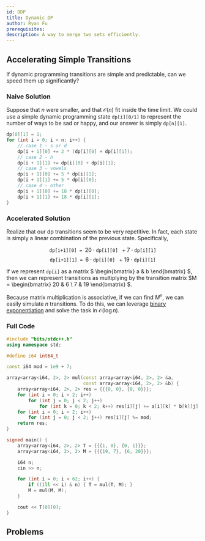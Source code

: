 ```yaml
---
id: DDP
title: Dynamic DP
author: Ryan Fu
prerequisites:
description: A way to merge two sets efficiently.
---
```


<Resources>
	<Resource
		source="CF"
		title="Errichto - Matrix Exponentiation tutorial + training contest"
		url="80195"
	 />
</Resources>

## Accelerating Simple Transitions

If dynamic programming transitions are simple and predictable, can we speed them up significantly?

<FocusProblem problem="stringmood" />

### Naive Solution

Suppose that $n$ were smaller, and that $\mathcal{O}(n)$ fit inside the time limit. We could use a simple dynamic programming state $\texttt{dp[i][0/1]}$ to represent the number of ways to be sad or happy, and our answer is simply $\texttt{dp[n][1]}$.

```cpp
dp[0][1] = 1;
for (int i = 0; i < n; i++) {
	// case 1 - s or d
	dp[i + 1][0] += 2 * (dp[i][0] + dp[i][1]);
	// case 2 - h
	dp[i + 1][1] += dp[i][0] + dp[i][1];
	// case 3 - vowels
	dp[i + 1][0] += 5 * dp[i][1];
	dp[i + 1][1] += 5 * dp[i][0];
	// case 4 - other
	dp[i + 1][0] += 18 * dp[i][0];
	dp[i + 1][1] += 18 * dp[i][1];
}
```

### Accelerated Solution

Realize that our dp transitions seem to be very repetitive. In fact, each state is simply a linear combination of the previous state. Specifically,

$$
\texttt{dp[i+1][0] = }  20\cdot \texttt{dp[i][0] } + 7 \cdot \texttt{dp[i][1]}
$$
$$
\texttt{dp[i+1][1] = }  6\cdot \texttt{dp[i][0] } + 19 \cdot \texttt{dp[i][1]}
$$

If we represent $\texttt{dp[i]}$ as a matrix
$
\begin{bmatrix}
  a & b
\end{bmatrix}
$, then we can represent transitions as multiplying by the transition matrix
$M =
\begin{bmatrix}
  20 & 6 \\
  7 & 19
\end{bmatrix}
$.

Because matrix multiplication is associative, if we can find $M^n$, we can easily simulate $n$ transitions. To do this, we can leverage [binary exponentiation](https://usaco.guide/gold/modular) and solve the task in $\mathcal{O}(\log n)$.


### Full Code

```cpp
#include "bits/stdc++.h"
using namespace std;

#define i64 int64_t

const i64 mod = 1e9 + 7;

array<array<i64, 2>, 2> mul(const array<array<i64, 2>, 2> &a,
                            const array<array<i64, 2>, 2> &b) {
	array<array<i64, 2>, 2> res = {{{0, 0}, {0, 0}}};
	for (int i = 0; i < 2; i++)
		for (int j = 0; j < 2; j++)
			for (int k = 0; k < 2; k++) res[i][j] += a[i][k] * b[k][j];
	for (int i = 0; i < 2; i++)
		for (int j = 0; j < 2; j++) res[i][j] %= mod;
	return res;
}

signed main() {
	array<array<i64, 2>, 2> T = {{{1, 0}, {0, 1}}};
	array<array<i64, 2>, 2> M = {{{19, 7}, {6, 20}}};

	i64 n;
	cin >> n;

	for (int i = 0; i < 62; i++) {
		if ((1ll << i) & n) { T = mul(T, M); }
		M = mul(M, M);
	}

	cout << T[0][0];
}
```

## Problems

<Problems problems="general" />
